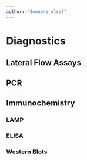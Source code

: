 ```yaml
---
author: "Someone else?"
---
```


# Diagnostics

## Lateral Flow Assays

## PCR

## Immunochemistry 

### LAMP

### ELISA

### Western Blots